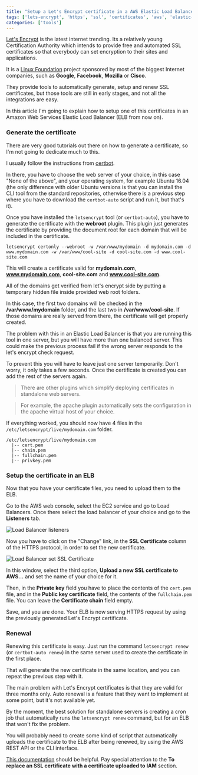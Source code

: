 ```yaml
---
title: "Setup a Let's Encrypt certificate in a AWS Elastic Load Balancer"
tags: ['lets-encrypt', 'https', 'ssl', 'certificates', 'aws', 'elastic-load-balancer']
categories: ['tools']
---
```


[Let's Encrypt](https://letsencrypt.org/) is the latest internet trending. Its a relatively young Certification Authority which intends to provide free and automated SSL certificates so that everybody can set encryption to their sites and applications.

It is a [Linux Foundation](https://www.linuxfoundation.org/) project sponsored by most of the biggest Internet companies, such as **Google**, **Facebook**, **Mozilla** or **Cisco**.

They provide tools to automatically generate, setup and renew SSL certificates, but those tools are still in early stages, and not all the integrations are easy.

In this article I'm going to explain how to setup one of this certificates in an Amazon Web Services Elastic Load Balancer (ELB from now on).

### Generate the certificate

There are very good tutorials out there on how to generate a certificate, so I'm not going to dedicate much to this.

I usually follow the instructions from [certbot](https://certbot.eff.org/).

In there, you have to choose the web server of your choice, in this case "None of the above", and your operating system, for example Ubuntu 16.04 (the only difference with older Ubuntu versions is that you can install the CLI tool from the standard repositories, otherwise there is a previous step where you have to download the `certbot-auto` script and run it, but that's it).

Once you have installed the `letsencrypt` tool (or `certbot-auto`), you have to generate the certificate with the **webroot** plugin. This plugin just generates the certificate by providing the document root for each domain that will be included in the certificate.

```
letsencrypt certonly --webroot -w /var/www/mydomain -d mydomain.com -d www.mydomain.com -w /var/www/cool-site -d cool-site.com -d www.cool-site.com
```

This will create a certificate valid for **mydomain.com**, **www.mydomain.com**, **cool-site.com** and **www.cool-site.com**.

All of the domains get verified from let's encrypt side by putting a temporary hidden file inside provided web root folders.

In this case, the first two domains will be checked in the **/var/www/mydomain** folder, and the last two in **/var/www/cool-site**. If those domains are really served from there, the certificate will get properly created.

The problem with this in an Elastic Load Balancer is that you are running this tool in one server, but you will have more than one balanced server. This could make the previous process fail if the wrong server responds to the let's encrypt check request.

To prevent this you will have to leave just one server temporarily. Don't worry, it only takes a few seconds. Once the certificate is created you can add the rest of the servers again.

> There are other plugins which simplify deploying certificates in standalone web servers.

> For example, the apache plugin automatically sets the configuration in the apache virtual host of your choice.

If everything worked, you should now have 4 files in the `/etc/letsencrypt/live/mydomain.com` folder.

```
/etc/letsencrypt/live/mydomain.com
  |-- cert.pem
  |-- chain.pem
  |-- fullchain.pem
  |-- privkey.pem
```

### Setup the certificate in an ELB

Now that you have your certificate files, you need to upload them to the ELB.

Go to the AWS web console, select the EC2 service and go to Load Balancers. Once there select the load balancer of your choice and go to the **Listeners** tab.

![Load Balancer listeners](/assets/img/load-balancers-listeners.png)

Now you have to click on the "Change" link, in the **SSL Certificate** column of the HTTPS protocol, in order to set the new certificate.

![Load Balancer set SSL Certificate](/assets/img/load-balancers-set-certificate.png)

In this window, select the third option, **Upload a new SSL certificate to AWS...** and set the name of your choice for it.

Then, in the **Private key** field you have to place the contents of the `cert.pem` file, and in the **Public key certificate** field, the contents of the `fullchain.pem` file. You can leave the **Certificate chain** field empty.

Save, and you are done. Your ELB is now serving HTTPS request by using the previously generated Let's Encrypt certificate.

### Renewal

Renewing this certificate is easy. Just run the command `letsencrypt renew` (or `certbot-auto renew`) in the same server used to create the certificate in the first place.

That will generate the new certificate in the same location, and you can repeat the previous step with it.

The main problem with Let's Encrypt certificates is that they are valid for three months only. Auto renewal is a feature that they want to implement at some point, but it's not available yet.

By the moment, the best solution for standalone servers is creating a cron job that automatically runs the `letsencrypt renew` command, but for an ELB that won't fix the problem.

You will probably need to create some kind of script that automatically uploads the certificate to the ELB after being renewed, by using the AWS REST API or the CLI interface.

[This documentation](http://docs.aws.amazon.com/elasticloadbalancing/latest/classic/elb-update-ssl-cert.html#us-update-lb-SSLcert-cli) should be helpful. Pay special attention to the **To replace an SSL certificate with a certificate uploaded to IAM** section.

